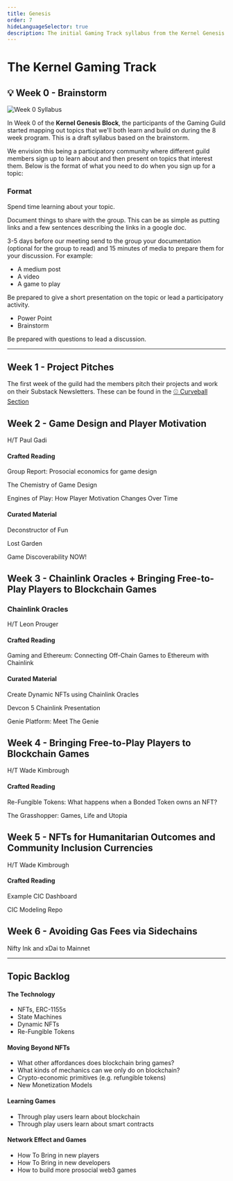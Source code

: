 ```yaml
---
title: Genesis
order: 7
hideLanguageSelector: true
description: The initial Gaming Track syllabus from the Kernel Genesis Block in 2020.
---
```


# The Kernel Gaming Track

## 💡 Week 0 - Brainstorm

![Week 0 Syllabus](/images/gaming-img/week-0-syllabus-brianstorm.png)

In Week 0 of the **Kernel Genesis Block**, the participants of the Gaming Guild started mapping out topics that we'll both learn and build on during the 8 week program. This is a draft syllabus based on the brainstorm. 

We envision this being a participatory community where different guild members sign up to learn about and then present on topics that interest them. Below is the format of what you need to do when you sign up for a topic:

### Format

<Process>

Spend time learning about your topic.

Document things to share with the group. This can be as simple as putting links and a few sentences describing the links in a google doc.

<Box>

3-5 days before our meeting send to the group your documentation (optional for the group to read) and 15 minutes of media to prepare them for your discussion. For example:
- A medium post
- A video
- A game to play

</Box>

<Box>

Be prepared to give a short presentation on the topic or lead a participatory activity.
- Power Point
- Brainstorm

</Box>

Be prepared with questions to lead a discussion.

</Process>

----

## Week 1 - Project Pitches

The first week of the guild had the members pitch their projects and work on their Substack Newsletters. These can be found in the [⚾ Curveball Section](/track-gaming/genesis/curveball)


## Week 2 - Game Design and Player Motivation
H/T Paul Gadi

#### Crafted Reading

<List>

<Link to="https://www.projecthorseshoe.com/reports/featured/ph19r7.htm">

Group Report: Prosocial economics for game design

</Link>

<Link to="https://www.gamasutra.com/view/feature/1524/the_chemistry_of_game_design.php?print=1">

The Chemistry of Game Design

</Link>

<Link to="https://www.gdcvault.com/play/1023329/Engines-of-Play-How-Player">

Engines of Play: How Player Motivation Changes Over Time

</Link>

</List>

#### Curated Material

<List>

<Link to="https://www.deconstructoroffun.com/">

Deconstructor of Fun

</Link>

<Link to="https://lostgarden.home.blog/">

Lost Garden

</Link>

<Link to="https://gamediscoverability.substack.com/">

Game Discoverability NOW!

</Link>

</List>

## Week 3 - Chainlink Oracles + Bringing Free-to-Play Players to Blockchain Games

### Chainlink Oracles
H/T Leon Prouger

#### Crafted Reading

<List>

<Link to="https://docs.google.com/presentation/d/1adZXo4RVS2A4CtrU-8gJhV4SDn3Z26jDliJIPlUHwic/edit?usp=sharing">

Gaming and Ethereum: Connecting Off-Chain Games to Ethereum with Chainlink

</Link>

</List>

#### Curated Material

<List>

<Link to="https://blog.chain.link/create-dynamic-nfts-using-chainlink-oracles/">

Create Dynamic NFTs using Chainlink Oracles

</Link>

<Link to="https://chain.link/presentations/devcon5.pdf">

Devcon 5 Chainlink Presentation

</Link>

<Link to="https://medium.com/genie-platform/meet-the-genie-6bb60fe67943">

Genie Platform: Meet The Genie

</Link>

</List>

## Week 4 - Bringing Free-to-Play Players to Blockchain Games
H/T Wade Kimbrough

#### Crafted Reading

<List>

<Link to="https://medium.com/@billyrennekamp/re-fungible-token-rft-297003592769">

Re-Fungible Tokens: What happens when a Bonded Token owns an NFT?

</Link>

<Link to="https://books.google.com.ph/books/about/The_Grasshopper.html?id=G9z4wjVB_0wC&redir_esc=y">

The Grasshopper: Games, Life and Utopia

</Link>

</List>

## Week 5 - NFTs for Humanitarian Outcomes and Community Inclusion Currencies
H/T Wade Kimbrough

#### Crafted Reading

<List>

<Link to="https://dashboard.sarafu.network/">

Example CIC Dashboard

</Link>

<Link to="https://gitlab.com/grassrootseconomics/cic-modeling">

CIC Modeling Repo

</Link>

</List>

## Week 6 - Avoiding Gas Fees via Sidechains

<List>

<Link to="https://medium.com/@austin_48503/nifty-ink-an-ethereum-tutorial-c860a4904cb2">

Nifty Ink and xDai to Mainnet

</Link>

</List>

----

## Topic Backlog

#### The Technology

  * NFTs, ERC-1155s
  * State Machines
  * Dynamic NFTs
  * Re-Fungible Tokens

#### Moving Beyond NFTs

  * What other affordances does blockchain bring games?
  * What kinds of mechanics can we only do on blockchain?
  * Crypto-economic primitives (e.g. refungible tokens)
  * New Monetization Models

#### Learning Games

  * Through play users learn about blockchain
  * Through play users learn about smart contracts

#### Network Effect and Games

  * How To Bring in new players
  * How To Bring in new developers
  * How to build more prosocial web3 games